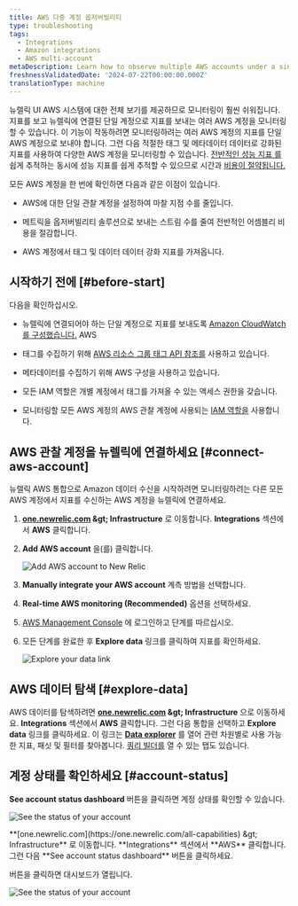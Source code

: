 ```yaml
---
title: AWS 다중 계정 옵저버빌리티
type: troubleshooting
tags:
  - Integrations
  - Amazon integrations
  - AWS multi-account
metaDescription: Learn how to observe multiple AWS accounts under a single account on the New Relic user interface.
freshnessValidatedDate: '2024-07-22T00:00:00.000Z'
translationType: machine
---
```


뉴렐릭 UI AWS 시스템에 대한 전체 보기를 제공하므로 모니터링이 훨씬 쉬워집니다. 지표를 보고 뉴렐릭에 연결된 단일 계정으로 지표를 보내는 여러 AWS 계정을 모니터링할 수 있습니다. 이 기능이 작동하려면 모니터링하려는 여러 AWS 계정의 지표를 단일 AWS 계정으로 보내야 합니다. 그런 다음 적절한 태그 및 메타데이터 데이터로 강화된 지표를 사용하여 다양한 AWS 계정을 모니터링할 수 있습니다. [전반적인 성능 지표 를](/docs/data-apis/understand-data/new-relic-data-types/) 쉽게 추적하는 동시에 성능 지표를 쉽게 추적할 수 있으므로 시간과 [비용이 절약됩니다.](/docs/accounts/accounts-billing/new-relic-one-pricing-billing/data-ingest-billing/)

모든 AWS 계정을 한 번에 확인하면 다음과 같은 이점이 있습니다.

* AWS에 대한 단일 관찰 계정을 설정하여 마찰 지점 수를 줄입니다.

* 메트릭을 옵저버빌리티 솔루션으로 보내는 스트림 수를 줄여 전반적인 어셈블리 비용을 절감합니다.

* AWS 계정에서 태그 및 데이터 데이터 강화 지표를 가져옵니다.

## 시작하기 전에 [#before-start]

다음을 확인하십시오.

* 뉴렐릭에 연결되어야 하는 단일 계정으로 지표를 보내도록 [Amazon CloudWatch를 구성했습니다.](https://aws.amazon.com/cloudwatch/) AWS

* 태그를 수집하기 위해 [AWS 리소스 그룹 태그 API 참조를](https://docs.aws.amazon.com/resourcegroupstagging/latest/APIReference/overview.html) 사용하고 있습니다.

* 메타데이터를 수집하기 위해 AWS 구성을 사용하고 있습니다.

* 모든 IAM 역할은 개별 계정에서 태그를 가져올 수 있는 액세스 권한을 갖습니다.

* 모니터링할 모든 AWS 계정의 AWS 관찰 계정에 사용되는 [IAM 역할을](https://docs.aws.amazon.com/IAM/latest/UserGuide/id_roles.html) 사용합니다.

## AWS 관찰 계정을 뉴렐릭에 연결하세요 [#connect-aws-account]

뉴렐릭 AWS 통합으로 Amazon 데이터 수신을 시작하려면 모니터링하려는 다른 모든 AWS 계정에서 지표를 수신하는 AWS 계정을 뉴렐릭에 연결하세요.

1. <DNT>**[one.newrelic.com](https://one.newrelic.com/all-capabilities) &amp;gt; Infrastructure**</DNT> 로 이동합니다. <DNT>**Integrations**</DNT> 섹션에서 <DNT>**AWS**</DNT> 클릭합니다.

2. <DNT>**Add AWS account**</DNT> 을(를) 클릭합니다.

   <img
     title="Add AWS account to New Relic"
     alt="Add AWS account to New Relic"
     src="/images/infrastructure_screenshot-crop_aws-add-account.webp"
   />

3. <DNT>**Manually integrate your AWS account**</DNT> 계측 방법을 선택합니다.

4. <DNT>**Real-time AWS monitoring (Recommended)**</DNT> 옵션을 선택하세요.

5. [AWS Management Console](https://aws.amazon.com/console/) 에 로그인하고 단계를 따르십시오.

6. 모든 단계를 완료한 후 <DNT>**Explore data**</DNT> 링크를 클릭하여 지표를 확인하세요.

   <img
     title="Explore your data link"
     alt="Explore your data link"
     src="/images/infrastructure_screenshot-crop_aws-explore-data-link.webp"
   />

## AWS 데이터 탐색 [#explore-data]

AWS 데이터를 탐색하려면 <DNT>**[one.newrelic.com](https://one.newrelic.com/all-capabilities) &amp;gt; Infrastructure**</DNT> 으로 이동하세요. <DNT>**Integrations**</DNT> 섹션에서 <DNT>**AWS**</DNT> 클릭합니다. 그런 다음 통합을 선택하고 <DNT>**Explore data**</DNT> 링크를 클릭하세요. 이 링크는 <DNT>[**Data explorer**](/docs/query-your-data/explore-query-data/browse-data/introduction-data-explorer/)</DNT> 를 열어 관련 차원별로 사용 가능한 지표, 패싯 및 필터를 찾아봅니다. [쿼리 빌더를](/docs/telemetry-data-platform/get-data/apis/query-metric-data-type/) 열 수 있는 탭도 있습니다.

## 계정 상태를 확인하세요 [#account-status]

<DNT>**See account status dashboard**</DNT> 버튼을 클릭하면 계정 상태를 확인할 수 있습니다.

<img
  title="See the status of your account"
  alt="See the status of your account"
  src="/images/infrastructure_screenshot-crop_aws-see-account-status-dashboard.webp"
/>

<figcaption>
  <DNT>**[one.newrelic.com](https://one.newrelic.com/all-capabilities) &amp;gt; Infrastructure**</DNT> 로 이동합니다. <DNT>**Integrations**</DNT> 섹션에서 <DNT>**AWS**</DNT> 클릭합니다. 그런 다음 <DNT>**See account status dashboard**</DNT> 버튼을 클릭하세요.
</figcaption>

버튼을 클릭하면 대시보드가 열립니다.

<img
  title="See the status of your account"
  alt="See the status of your account"
  src="/images/infrastructure_screenshot-crop_aws-account-status-dashboard.webp"
/>
